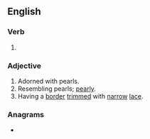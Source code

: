 ==English==

===Verb===
{{head|en|verb form}}

# {{en-past of|pearl}}

===Adjective===
{{en-adj|-}}

# Adorned with pearls.
# Resembling pearls; [[pearly]].
# Having a [[border]] [[trim]]med with [[narrow]] [[lace]].

===Anagrams===
* {{anagrams|en|a=adeelpr|pedaler|pleader|predeal|replead}}